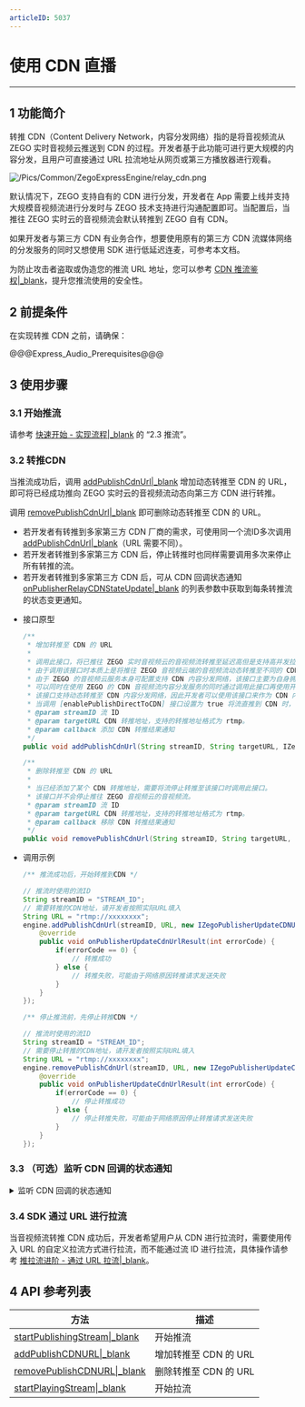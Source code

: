 ```yaml
---
articleID: 5037
---
```

# 使用 CDN 直播

---

## 1 功能简介

转推 CDN（Content Delivery Network，内容分发网络）指的是将音视频流从 ZEGO 实时音视频云推送到 CDN 的过程。开发者基于此功能可进行更大规模的内容分发，且用户可直接通过 URL 拉流地址从网页或第三方播放器进行观看。  

![/Pics/Common/ZegoExpressEngine/relay_cdn.png](https://storage.zego.im/sdk-doc/Pics/Common/ZegoExpressEngine/relay_cdn.png)
  
默认情况下，ZEGO 支持自有的 CDN 进行分发，开发者在 App 需要上线并支持大规模音视频流进行分发时与 ZEGO 技术支持进行沟通配置即可。当配置后，当推往 ZEGO 实时云的音视频流会默认转推到 ZEGO 自有 CDN。  
  
如果开发者与第三方 CDN 有业务合作，想要使用原有的第三方 CDN 流媒体网络的分发服务的同时又想使用 SDK 进行低延迟连麦，可参考本文档。

为防止攻击者盗取或伪造您的推流 URL 地址，您可以参考 [CDN 推流鉴权\|_blank](!CDN_StreamPublishing_Authentication)，提升您推流使用的安全性。


## 2 前提条件

在实现转推 CDN 之前，请确保：

@@@Express_Audio_Prerequisites@@@


## 3 使用步骤

### 3.1 开始推流

请参考 [快速开始 - 实现流程\|_blank](7627#2_) 的 “2.3 推流”。

### 3.2 转推CDN

当推流成功后，调用 [addPublishCdnUrl\|_blank](@addPublishCdnUrl) 增加动态转推至 CDN 的 URL，即可将已经成功推向 ZEGO 实时云的音视频流动态向第三方 CDN 进行转推。

调用 [removePublishCdnUrl\|_blank](@removePublishCdnUrl) 即可删除动态转推至 CDN 的 URL。

<div class = 'mk-warning'>

- 若开发者有转推到多家第三方 CDN 厂商的需求，可使用同一个流ID多次调用 [addPublishCdnUrl\|_blank](@addPublishCdnUrl)（URL 需要不同）。
- 若开发者转推到多家第三方 CDN 后，停止转推时也同样需要调用多次来停止所有转推的流。
- 若开发者转推到多家第三方 CDN 后，可从 CDN 回调状态通知 [onPublisherRelayCDNStateUpdate\|_blank](@onPublisherRelayCDNStateUpdate) 的列表参数中获取到每条转推流的状态变更通知。
</div>


- 接口原型

    ```java
    /**
     * 增加转推至 CDN 的 URL
     *
     * 调用此接口，将已推往 ZEGO 实时音视频云的音视频流转推至延迟高但是支持高并发拉流的自定义的 CDN 内容分发网络。
     * 由于调用该接口时本质上是将推往 ZEGO 音视频云端的音视频流动态转推至不同的 CDN ，因此此接口需要在推流成功后调用。
     * 由于 ZEGO 的音视频云服务本身可配置支持 CDN 内容分发网络，该接口主要为自身拥有 CDN 内容分发服务的开发者使用。
     * 可以同时在使用 ZEGO 的 CDN 音视频流内容分发服务的同时通过调用此接口再使用开发者自身拥有 CDN 内容分发服务的开发者使用。
     * 该接口支持动态转推至 CDN 内容分发网络，因此开发者可以使用该接口来作为 CDN 内容分发服务的一个容灾方案。
     * 当调用 [enablePublishDirectToCDN] 接口设置为 true 将流直推到 CDN 时，再调用本接口将无效。
     * @param streamID 流 ID
     * @param targetURL CDN 转推地址，支持的转推地址格式为 rtmp。
     * @param callback 添加 CDN 转推结果通知
     */
    public void addPublishCdnUrl(String streamID, String targetURL, IZegoPublisherUpdateCdnUrlCallback callback)
    ```

    ```java
    /**
     * 删除转推至 CDN 的 URL
     *
     * 当已经添加了某个 CDN 转推地址，需要将流停止转推至该接口时调用此接口。
     * 该接口并不会停止推往 ZEGO 音视频云的音视频流。
     * @param streamID 流 ID
     * @param targetURL CDN 转推地址，支持的转推地址格式为 rtmp。
     * @param callback 移除 CDN 转推结果通知
     */
    public void removePublishCdnUrl(String streamID, String targetURL, IZegoPublisherUpdateCdnUrlCallback callback)
    ```

- 调用示例

    ```java
    /** 推流成功后，开始转推到CDN */

    // 推流时使用的流ID
    String streamID = "STREAM_ID";
    // 需要转推的CDN地址，请开发者按照实际URL填入
    String URL = "rtmp://xxxxxxxx";
    engine.addPublishCdnUrl(streamID, URL, new IZegoPublisherUpdateCDNURLCallback() {
        @override
        public void onPublisherUpdateCdnUrlResult(int errorCode) {
            if(errorCode == 0) {
                // 转推成功
            } else {
                // 转推失败，可能由于网络原因转推请求发送失败
            }
        }
    });
    ```

    ```java
    /** 停止推流前，先停止转推CDN */

    // 推流时使用的流ID
    String streamID = "STREAM_ID";
    // 需要停止转推的CDN地址，请开发者按照实际URL填入
    String URL = "rtmp://xxxxxxxx";
    engine.removePublishCdnUrl(streamID, URL, new IZegoPublisherUpdateCDNURLCallback() {
        @override
        public void onPublisherUpdateCdnUrlResult(int errorCode) {
            if(errorCode == 0) {
                // 停止转推成功
            } else {
                // 停止转推失败，可能由于网络原因停止转推请求发送失败
            }
        }
    });

    ```

### 3.3 （可选）监听 CDN 回调的状态通知

<details class="zg-primary">
    <summary>监听 CDN 回调的状态通知</summary>

- 接口原型

    ```java
    /**
     * 添加/删除转推 CDN 地址状态回调
     *
     * 在 ZEGO 实时音视频云将音视频流转推到 CDN 后，如果 CDN 转推状态发生变化，例如出现转推停止或转推重试，将会收到此回调。
     * 开发者可根据该回调判断转推 CDN 的音视频流是否正常，若不正常根据异常原因进一步定位转推 CDN 的音视频流异常的原因，以及做对应的容灾策略。
     * 若对异常的原因不了解，可联系 ZEGO 技术支持分析具体异常的原因。
     * @param streamID 推流的流 ID
     * @param infoList 当前 CDN 正在转推的信息列表
     */
    public void onPublisherRelayCDNStateUpdate(String streamID, ArrayList<ZegoStreamRelayCDNInfo> infoList){

    }
    ```

- 调用示例

    ```java
    engine.setEventHandler(new IZegoEventHandler(){

        // 重写的其他回调
        ...

        @Override
        public void onPublisherRelayCDNStateUpdate(String streamID, ArrayList<ZegoStreamRelayCDNInfo> infoList){
            // 转推 CDN 结果的通知，开发者可以通过 ZegoStreamRelayCDNInfo 来监控转推 CDN 的情况
            ...
        }

        // 重写的其他回调
        ...

    });
    ```
</details>



### 3.4 SDK 通过 URL 进行拉流

当音视频流转推 CDN 成功后，开发者希望用户从 CDN 进行拉流时，需要使用传入 URL 的自定义拉流方式进行拉流，而不能通过流 ID 进行拉流，具体操作请参考 [推拉流进阶 - 通过 URL 拉流\|_blank](#1182)。

## 4 API 参考列表

| 方法 | 描述 |
|-------|--------|
| [startPublishingStream\|_blank](/zh/api?doc=Express_Video_SDK_API~Java~class~im-zego-zegoexpress-zego-express-engine#start-publishing-stream) | 开始推流 |
| [addPublishCDNURL\|_blank](@addPublishCDNURL) | 增加转推至 CDN 的 URL |
| [removePublishCDNURL\|_blank](@removePublishCDNURL) | 删除转推至 CDN 的 URL |
| [startPlayingStream\|_blank](/zh/api?doc=Express_Video_SDK_API~Java~class~im-zego-zegoexpress-zego-express-engine#start-playing-stream) | 开始拉流 |
